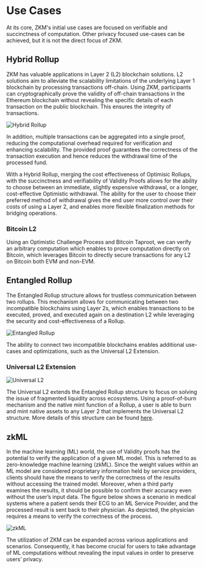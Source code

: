 
# Use Cases

At its core, ZKM's initial use cases are focused on verifiable and succinctness of computation. Other privacy focused use-cases can be achieved, but it is not the direct focus of ZKM.

## Hybrid Rollup

ZKM has valuable applications in Layer 2 (L2) blockchain solutions. L2 solutions aim to alleviate the scalability limitations of the underlying Layer 1 blockchain by processing transactions off-chain. Using ZKM, participants can cryptographically prove the validity of off-chain transactions in the Ethereum blockchain without revealing the specific details of each transaction on the public blockchain. This ensures the integrity of transactions.

<Image
  src="/images/use-cases/hybrid-rollup.png"
  alt="Hybrid Rollup"
  width={1000}
  height={1000}
/>

In addition, multiple transactions can be aggregated into a single proof, reducing the computational overhead required for verification and enhancing scalability. The provided proof guarantees the correctness of the transaction execution and hence reduces the withdrawal time of the processed fund.

With a Hybrid Rollup, merging the cost effectiveness of Optimisic Rollups, with the succinctness and verifiability of Validity Proofs allows for the ability to choose between an immediate, slightly expensive withdrawal, or a longer, cost-effective Optimistic withdrawal. The ability for the user to choose their preferred method of withdrawal gives the end user more control over their costs of using a Layer 2, and enables more flexible finalization methods for bridging operations.

### Bitcoin L2

Using an Optimistic Challenge Process and Bitcoin Taproot, we can verify an arbitrary computation which enables to prove computation directly on Bitcoin, which leverages Bitcoin to directly secure transactions for any L2 on Bitcoin both EVM and non-EVM.

## Entangled Rollup

The Entangled Rollup structure allows for trustless communication between two rollups. This mechanism allows for communicating between two incompatible blockchains using Layer 2s, which enables transactions to be executed, proved, and executed again on a destination L2 while leveraging the security and cost-effectiveness of a Rollup.

<Image
  src="/images/use-cases/entangled-rollup.png"
  alt="Entangled Rollup"
  width={1000}
  height={1000}
/>

The ability to connect two incompatible blockchains enables additional use-cases and optimizations, such as the Universal L2 Extension.

### Universal L2 Extension

<Image
  src="/images/use-cases/universal-l2.png"
  alt="Universal L2"
  width={1000}
  height={1000}
/>

The Universal L2 extends the Entangled Rollup structure to focus on solving the issue of fragmented liquidity across ecosystems. Using a proof-of-burn mechanism and the native mint function of a Rollup, a user is able to burn and mint native assets to any Layer 2 that implements the Universal L2 structure. More details of this structure can be found [here](https://settlement.network/docs/native/entangled-rollup/universal-l2).

## zkML

In the machine learning (ML) world, the use of Validity proofs has the potential to verify the application of a given ML model. This is referred to as zero-knowledge machine learning (zkML). Since the weight values within an ML model are considered proprietary information held by service providers, clients should have the means to verify the correctness of the results without accessing the trained model. Moreover, when a third party examines the results, it should be possible to confirm their accuracy even without the user’s input data. The figure below shows a scenario in medical systems where a patient sends their ECG to an ML Service Provider, and the processed result is sent back to their physician. As depicted, the physician requires a means to verify the correctness of the process.

<Image
  src="/images/use-cases/zkml.png"
  alt="zkML"
  width={1000}
  height={1000}
/>

The utilization of ZKM can be expanded across various applications and scenarios. Consequently, it has become crucial for users to take advantage of ML computations without revealing the input values in order to preserve users’ privacy.
